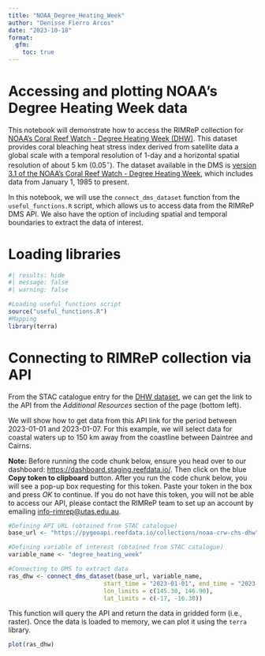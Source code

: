 ---
title: "NOAA_Degree_Heating_Week"
author: "Denisse Fierro Arcos"
date: "2023-10-18"
format: 
  gfm:
    toc: true
---

# Accessing and plotting NOAA's Degree Heating Week data
This notebook will demonstrate how to access the RIMReP collection for [NOAA's Coral Reef Watch - Degree Heating Week (DHW)](https://stac.staging.reefdata.io/browser/collections/noaa-crw/items/noaa-crw-dhw?.language=en&.asset=asset-data). This dataset provides coral bleaching heat stress index derived from satellite data a global scale with a temporal resolution of 1-day and a horizontal spatial resolution of about 5 km ($0.05^{\circ}$). The dataset available in the DMS is [version 3.1 of the NOAA's Coral Reef Watch - Degree Heating Week](https://coralreefwatch.noaa.gov/index.php), which includes data from January 1, 1985 to present.  
  
In this notebook, we will use the `connect_dms_dataset` function from the `useful_functions.R` script, which allows us to access data from the RIMReP DMS API. We also have the option of including spatial and temporal boundaries to extract the data of interest.  
    
# Loading libraries
  
```{r}
#| results: hide
#| message: false
#| warning: false

#Loading useful_functions script
source("useful_functions.R")
#Mapping
library(terra)
```
  
# Connecting to RIMReP collection via API
From the STAC catalogue entry for the [DHW dataset](https://stac.staging.reefdata.io/browser/collections/noaa-crw/items/noaa-crw-dhw?.language=en&.asset=asset-data), we can get the link to the API from the *Additional Resources* section of the page (bottom left).  
  
We will show how to get data from this API link for the period between 2023-01-01 and 2023-01-07. For this example, we will select data for coastal waters up to 150 km away from the coastline between Daintree and Cairns.  
  
**Note:** Before running the code chunk below, ensure you head over to our dashboard: [https://dashboard.staging.reefdata.io/](https://dashboard.staging.reefdata.io/). Then click on the blue **Copy token to clipboard** button. After you run the code chunk below, you will see a pop-up box requesting for this token. Paste your token in the box and press *OK* to continue. If you do not have this token, you will not be able to access our API, please contact the RIMReP team to set up an account by emailing [info-rimrep@utas.edu.au](mailto:info-rimrep@utas.edu.au).  
  
```{r}
#Defining API URL (obtained from STAC catalogue)
base_url <- "https://pygeoapi.reefdata.io/collections/noaa-crw-chs-dhw"

#Defining variable of interest (obtained from STAC catalogue)
variable_name <- "degree_heating_week"

#Connecting to DMS to extract data
ras_dhw <- connect_dms_dataset(base_url, variable_name,
                           start_time = "2023-01-01", end_time = "2023-01-07", 
                           lon_limits = c(145.30, 146.90),
                           lat_limits = c(-17, -16.30))
```
  
This function will query the API and return the data in gridded form (i.e., raster). Once the data is loaded to memory, we can plot it using the `terra` library.  
  
```{r}
plot(ras_dhw)
```
